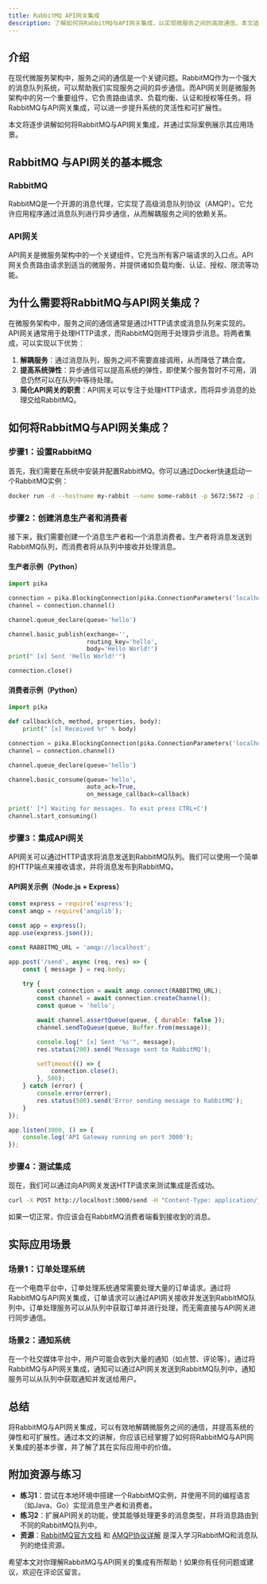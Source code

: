 ```yaml
---
title: RabbitMQ API网关集成
description: 了解如何将RabbitMQ与API网关集成，以实现微服务之间的高效通信。本文适合初学者，包含代码示例和实际案例。
---
```


## 介绍

在现代微服务架构中，服务之间的通信是一个关键问题。RabbitMQ作为一个强大的消息队列系统，可以帮助我们实现服务之间的异步通信。而API网关则是微服务架构中的另一个重要组件，它负责路由请求、负载均衡、认证和授权等任务。将RabbitMQ与API网关集成，可以进一步提升系统的灵活性和可扩展性。

本文将逐步讲解如何将RabbitMQ与API网关集成，并通过实际案例展示其应用场景。

## RabbitMQ 与API网关的基本概念

### RabbitMQ
RabbitMQ是一个开源的消息代理，它实现了高级消息队列协议（AMQP）。它允许应用程序通过消息队列进行异步通信，从而解耦服务之间的依赖关系。

### API网关
API网关是微服务架构中的一个关键组件，它充当所有客户端请求的入口点。API网关负责路由请求到适当的微服务，并提供诸如负载均衡、认证、授权、限流等功能。

## 为什么需要将RabbitMQ与API网关集成？

在微服务架构中，服务之间的通信通常是通过HTTP请求或消息队列来实现的。API网关通常用于处理HTTP请求，而RabbitMQ则用于处理异步消息。将两者集成，可以实现以下优势：

1. **解耦服务**：通过消息队列，服务之间不需要直接调用，从而降低了耦合度。
2. **提高系统弹性**：异步通信可以提高系统的弹性，即使某个服务暂时不可用，消息仍然可以在队列中等待处理。
3. **简化API网关的职责**：API网关可以专注于处理HTTP请求，而将异步消息的处理交给RabbitMQ。

## 如何将RabbitMQ与API网关集成？

### 步骤1：设置RabbitMQ
首先，我们需要在系统中安装并配置RabbitMQ。你可以通过Docker快速启动一个RabbitMQ实例：

```bash
docker run -d --hostname my-rabbit --name some-rabbit -p 5672:5672 -p 15672:15672 rabbitmq:3-management
```

### 步骤2：创建消息生产者和消费者
接下来，我们需要创建一个消息生产者和一个消息消费者。生产者将消息发送到RabbitMQ队列，而消费者将从队列中接收并处理消息。

#### 生产者示例（Python）

```python
import pika

connection = pika.BlockingConnection(pika.ConnectionParameters('localhost'))
channel = connection.channel()

channel.queue_declare(queue='hello')

channel.basic_publish(exchange='',
                      routing_key='hello',
                      body='Hello World!')
print(" [x] Sent 'Hello World!'")

connection.close()
```

#### 消费者示例（Python）

```python
import pika

def callback(ch, method, properties, body):
    print(" [x] Received %r" % body)

connection = pika.BlockingConnection(pika.ConnectionParameters('localhost'))
channel = connection.channel()

channel.queue_declare(queue='hello')

channel.basic_consume(queue='hello',
                      auto_ack=True,
                      on_message_callback=callback)

print(' [*] Waiting for messages. To exit press CTRL+C')
channel.start_consuming()
```

### 步骤3：集成API网关
API网关可以通过HTTP请求将消息发送到RabbitMQ队列。我们可以使用一个简单的HTTP端点来接收请求，并将消息发布到RabbitMQ。

#### API网关示例（Node.js + Express）

```javascript
const express = require('express');
const amqp = require('amqplib');

const app = express();
app.use(express.json());

const RABBITMQ_URL = 'amqp://localhost';

app.post('/send', async (req, res) => {
    const { message } = req.body;

    try {
        const connection = await amqp.connect(RABBITMQ_URL);
        const channel = await connection.createChannel();
        const queue = 'hello';

        await channel.assertQueue(queue, { durable: false });
        channel.sendToQueue(queue, Buffer.from(message));

        console.log(" [x] Sent '%s'", message);
        res.status(200).send('Message sent to RabbitMQ');

        setTimeout(() => {
            connection.close();
        }, 500);
    } catch (error) {
        console.error(error);
        res.status(500).send('Error sending message to RabbitMQ');
    }
});

app.listen(3000, () => {
    console.log('API Gateway running on port 3000');
});
```

### 步骤4：测试集成
现在，我们可以通过向API网关发送HTTP请求来测试集成是否成功。

```bash
curl -X POST http://localhost:3000/send -H "Content-Type: application/json" -d '{"message": "Hello RabbitMQ from API Gateway"}'
```

如果一切正常，你应该会在RabbitMQ消费者端看到接收到的消息。

## 实际应用场景

### 场景1：订单处理系统
在一个电商平台中，订单处理系统通常需要处理大量的订单请求。通过将RabbitMQ与API网关集成，订单请求可以通过API网关接收并发送到RabbitMQ队列中。订单处理服务可以从队列中获取订单并进行处理，而无需直接与API网关进行同步通信。

### 场景2：通知系统
在一个社交媒体平台中，用户可能会收到大量的通知（如点赞、评论等）。通过将RabbitMQ与API网关集成，通知可以通过API网关发送到RabbitMQ队列中，通知服务可以从队列中获取通知并发送给用户。

## 总结

将RabbitMQ与API网关集成，可以有效地解耦微服务之间的通信，并提高系统的弹性和可扩展性。通过本文的讲解，你应该已经掌握了如何将RabbitMQ与API网关集成的基本步骤，并了解了其在实际应用中的价值。

## 附加资源与练习

- **练习1**：尝试在本地环境中搭建一个RabbitMQ实例，并使用不同的编程语言（如Java、Go）实现消息生产者和消费者。
- **练习2**：扩展API网关的功能，使其能够处理更多的消息类型，并将消息路由到不同的RabbitMQ队列中。
- **资源**：[RabbitMQ官方文档](https://www.rabbitmq.com/documentation.html) 和 [AMQP协议详解](https://www.amqp.org/) 是深入学习RabbitMQ和消息队列的绝佳资源。

希望本文对你理解RabbitMQ与API网关的集成有所帮助！如果你有任何问题或建议，欢迎在评论区留言。